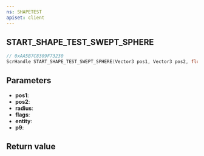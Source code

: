 ```yaml
---
ns: SHAPETEST
apiset: client
---
```

## START_SHAPE_TEST_SWEPT_SPHERE

```c
// 0xAA5B7C8309F73230
ScrHandle START_SHAPE_TEST_SWEPT_SPHERE(Vector3 pos1, Vector3 pos2, float radius, int flags, Entity entity, Any p9);
```


## Parameters
* **pos1**:
* **pos2**:
* **radius**:
* **flags**:
* **entity**:
* **p9**:

## Return value